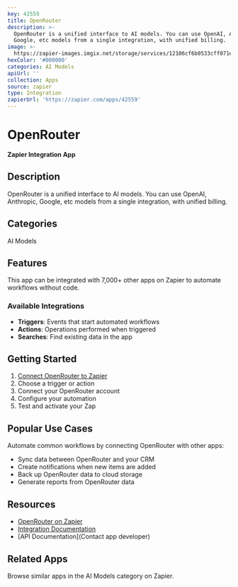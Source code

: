 ```yaml
---
key: 42559
title: OpenRouter
description: >-
  OpenRouter is a unified interface to AI models. You can use OpenAI, Anthropic,
  Google, etc models from a single integration, with unified billing.
image: >-
  https://zapier-images.imgix.net/storage/services/12106cf6b0533cff071e747dff63447f.png?auto=format%2Ccompress&ixlib=python-3.0.0&q=50
hexColor: '#000000'
categories: AI Models
apiUrl: ''
collection: Apps
source: zapier
type: Integration
zapierUrl: 'https://zapier.com/apps/42559'
---
```

# OpenRouter

**Zapier Integration App**

## Description

OpenRouter is a unified interface to AI models. You can use OpenAI, Anthropic, Google, etc models from a single integration, with unified billing.

## Categories

AI Models

## Features

This app can be integrated with 7,000+ other apps on Zapier to automate workflows without code.

### Available Integrations

- **Triggers**: Events that start automated workflows
- **Actions**: Operations performed when triggered
- **Searches**: Find existing data in the app

## Getting Started

1. [Connect OpenRouter to Zapier](https://zapier.com/apps/42559)
2. Choose a trigger or action
3. Connect your OpenRouter account
4. Configure your automation
5. Test and activate your Zap

## Popular Use Cases

Automate common workflows by connecting OpenRouter with other apps:

- Sync data between OpenRouter and your CRM
- Create notifications when new items are added
- Back up OpenRouter data to cloud storage
- Generate reports from OpenRouter data

## Resources

- [OpenRouter on Zapier](https://zapier.com/apps/42559)
- [Integration Documentation](https://zapier.com/apps/42559/integrations)
- [API Documentation](Contact app developer)

## Related Apps

Browse similar apps in the AI Models category on Zapier.
